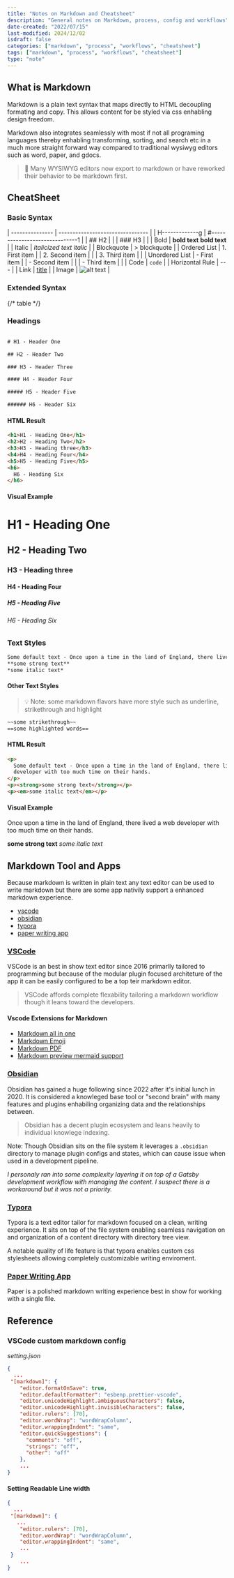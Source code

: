 ```yaml
---
title: "Notes on Markdown and Cheatsheet"
description: "General notes on Markdown, process, config and workflows"
date-created: "2022/07/15"
last-modified: 2024/12/02
isdraft: false
categories: ["markdown", "process", "workflows", "cheatsheet"]
tags: ["markdown", "process", "workflows", "cheatsheet"]
type: "note"
---
```


## What is Markdown

Markdown is a plain text syntax that maps directly to HTML decoupling formating and copy. This allows content for be styled via css enhabling design freedom.

Markdown also integrates seamlessly with most if not all programing languages thereby enhabling transforming, sorting, and search etc in a much more straight forward way compared to traditional wysiwyg editors such as word, paper, and gdocs.

> 📔 Many WYSIWYG editors now export to markdown or have reworked their behavior to be markdown first.

## CheatSheet

### Basic Syntax

| --------------- | -------------------------------- |
| H-------------g | #------------------------------1 |
| ## H2           |                                  |
| ### H3          |                                  |
| Bold            | **bold text**  __bold text__     |
| Italic          | _italicized text_  *italic*      |
| Blockquote      | > blockquote                     |
| Ordered List    | 1. First item                    |
| 2. Second item  |                                  |
| 3. Third item   |                                  |
| Unordered List  | - First item                     |
| - Second item   |                                  |
| - Third item    |                                  |
| Code            | `code`                           |
| Horizontal Rule | ---                              |
| Link            | [title](https://www.example.com) |
| Image           | ![alt text](image.jpg)           |


### Extended Syntax

{/* table */}

### Headings

```txt

# H1 - Header One

## H2 - Header Two

### H3 - Header Three

#### H4 - Header Four

##### H5 - Header Five

###### H6 - Header Six
```

#### HTML Result

```html
<h1>H1 - Heading One</h1>
<h2>H2 - Heading Two</h2>
<h3>H3 - Heading three</h3>
<h4>H4 - Heading Four</h4>
<h5>H5 - Heading Five</h5>
<h6>
  H6 - Heading Six
</h6>
```

#### Visual Example

<h1>H1 - Heading One</h1>
<h2>H2 - Heading Two</h2>
<h3>H3 - Heading three</h3>
<h4>H4 - Heading Four</h4>
<h5>H5 - Heading Five</h5>
<h6>H6 - Heading Six</h6>

### Text Styles

```txt
Some default text - Once upon a time in the land of England, there lived a web developer with too much time on their hands.
**some strong text**
*some italic text*
```

#### Other Text Styles

> 💡 Note: some markdown flavors have more style such as underline, strikethrough and highlight

```txt
~~some strikethrough~~
==some highlighted words==
```

#### HTML Result

```html
<p>
  Some default text - Once upon a time in the land of England, there lived a web
  developer with too much time on their hands.
</p>
<p><strong>some strong text</strong></p>
<p><em>some italic text</em></p>
```

#### Visual Example

Once upon a time in the land of England, there lived a web developer with too much time on their hands.

**some strong text**
_some italic text_

## Markdown Tool and Apps

Because markdown is written in plain text any text editor can be used to write markdown but there are some app nativily support a enhanced markdown experience.

- [vscode](https://code.visualstudio.com/)
- [obsidian](https://obsidian.md/)
- [typora](https://typora.io/)
- [paper writing app](https://apps.apple.com/us/app/paper-writing-app/id1143513744?mt=12)

### [VSCode](https://code.visualstudio.com/)

VSCode is an best in show text editor since 2016 primarlly tailored to programming but because of the modular plugin focused architeture of the app it can be easily configured to be a top teir markdown editor.

> VSCode affords complete flexability tailoring a markdown workflow though it leans toward the developers.

#### Vscode Extensions for Markdown

- [Markdown all in one](https://marketplace.visualstudio.com/items?itemName=yzhang.markdown-all-in-one)
- [Markdown Emoji](https://marketplace.visualstudio.com/items?itemName=bierner.markdown-emoji)
- [Markdown PDF](https://marketplace.visualstudio.com/items?itemName=yzane.markdown-pdf)
- [Markdown preview mermaid support](https://marketplace.visualstudio.com/items?itemName=bierner.markdown-mermaid)

### [Obsidian](https://obsidian.md/)

Obsidian has gained a huge following since 2022 after it's initial lunch in 2020. It is considered a knowleged base tool or "second brain" with many features and plugins enhabiling organizing data and the relationships between.

> Obsidian has a decent plugin ecosystem and leans heavily to individual knowlege indexing.

Note: Though Obsidian sits on the file system it leverages a `.obsidian` directory to manage plugin configs and states, which can cause issue when used in a development pipeline.

_I personaly ran into some complexity layering it on top of a Gatsby development workflow with managing the content. I suspect there is a workaround but it was not a priority._

### [Typora](https://typora.io/)

Typora is a text editor tailor for markdown focused on a clean, writing experience. It sits on top of the file system enabling seamless navigation on and organization of a content directory with directory tree view.

A notable quality of life feature is that typora enables custom css stylesheets allowing completely customizable writing enviroment.

### [Paper Writing App](https://apps.apple.com/us/app/paper-writing-app/id1143513744?mt=12)

Paper is a polished markdown writing experience best in show for working with a single file.

## Reference

### VSCode custom markdown config

_setting.json_

```json
{
  ...
 "[markdown]": {
    "editor.formatOnSave": true,
    "editor.defaultFormatter": "esbenp.prettier-vscode",
    "editor.unicodeHighlight.ambiguousCharacters": false,
    "editor.unicodeHighlight.invisibleCharacters": false,
    "editor.rulers": [70],
    "editor.wordWrap": "wordWrapColumn",
    "editor.wrappingIndent": "same",
    "editor.quickSuggestions": {
      "comments": "off",
      "strings": "off",
      "other": "off"
    },
    ...
}

```

#### Setting Readable Line width

```json
{
  ...
 "[markdown]": {
   ...
    "editor.rulers": [70],
    "editor.wordWrap": "wordWrapColumn",
    "editor.wrappingIndent": "same",
    ...
 }
    ...
}

```
